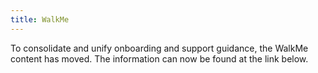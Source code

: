 ```yaml
---
title: WalkMe
---
```


<InlineNotification>
To consolidate and unify onboarding and support guidance, the WalkMe content has moved. The information can now be found at the link below.
</InlineNotification>

<Row className="resource-card-group">
  <Column colMd={4} colLg={4} noGutterSm>
    <ResourceCard
      subTitle="Onboarding components"
      actionIcon="arrowRight"
      aspectRatio="2:1"
      href="/components/onboarding/overview">

  </ResourceCard>
  </Column>
</Row>